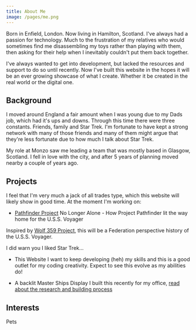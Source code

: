 ```yaml
---
title: About Me
image: /pages/me.png
---
```


Born in Enfield, London. Now living in Hamilton, Scotland. I've always had a passion for technology. Much to the frustration of my relatives who would sometimes find me disassembling my toys rather than playing with them, then asking for their help when I inevitably couldn't put them back together. 

I've always wanted to get into development, but lacked the resources and support to do so until recently. Now I've built this website in the hopes it will be an ever growing showcase of what I create. Whether it be created in the real world or the digital one. 
## Background

I moved around England a fair amount when I was young due to my Dads job, which had it's ups and downs. Through this time there were three constants. Friends, family and Star Trek. I'm fortunate to have kept a strong network with many of those friends and many of them might argue that they're less fortunate due to how much I talk about Star Trek. 

My role at Monzo saw me leading a team that was mostly based in Glasgow, Scotland. I fell in love with the city, and after 5 years of planning moved nearby a couple of years ago. 
## Projects

I feel that I'm very much a jack of all trades type, which this website will likely show in good time. At the moment I'm working on:

- [Pathfinder Project](https://twitter.com/Pathfinder2374)
No Longer Alone - How Project Pathfinder lit the way home for the U.S.S. Voyager

Inspired by [Wolf 359 Project](https://www.wolf359project.com/), this will be a Federation perspective history of the U.S.S. Voyager. 

I did warn you I liked Star Trek...

- This Website 
I want to keep developing (heh) my skills and this is a good outlet for my coding creativity. Expect to see this evolve as my abilities do! 

- A backlit Master Ships Display 
I built this recently for my office, [read about the research and building process](blog/posts/officemsd)

## Interests

Pets